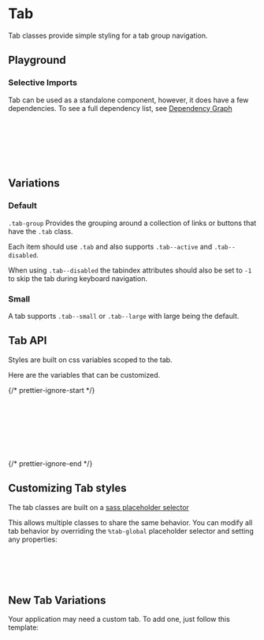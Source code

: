 
<Meta of={TabStories} />

# Tab

<div
  dangerouslySetInnerHTML={{
    __html: createSourceCodeLink({ link: 'components/tab.scss' }).outerHTML,
  }}
></div>

Tab classes provide simple styling for a tab group navigation.

## Playground

<Canvas of={TabStories.Default} />
<Controls of={TabStories.Default} />

### Selective Imports

Tab can be used as a standalone component, however, it does have a few dependencies. To see a full dependency list, see [Dependency Graph](?path=/docs/overview-selective-imports--docs#dependencies)

```css
// Depends on
@import '@rolemodel/optics/dist/scss/core/tokens';
@import '@rolemodel/optics/dist/scss/core/base';

// Component
@import '@rolemodel/optics/dist/scss/components/tab';
```

## Variations

### Default

`.tab-group` Provides the grouping around a collection of links or buttons that have the `.tab` class.

Each item should use `.tab` and also supports `.tab--active` and `.tab--disabled`.

When using `.tab--disabled` the tabindex attributes should also be set to `-1` to skip the tab during keyboard navigation.

<Canvas of={TabStories.Default} />

### Small

A tab supports `.tab--small` or `.tab--large` with large being the default.

<Canvas of={TabStories.Small} />

## Tab API

Styles are built on css variables scoped to the tab.

Here are the variables that can be customized.

{/* prettier-ignore-start */}
```css
--_op-tab-font-small
--_op-tab-font-large
--_op-tab-padding-small
--_op-tab-padding-large
--_op-tab-indicator-width-small
--_op-tab-indicator-width-large
--_op-tab-disabled-opacity
```
{/* prettier-ignore-end */}

## Customizing Tab styles

<div
  dangerouslySetInnerHTML={{
    __html: createAlert({
      title: 'Important!',
      description: 'These patterns represent how to customize the style of the tab for your project.',
    }).outerHTML,
  }}
></div>

The tab classes are built on a [sass placeholder selector](https://sass-lang.com/documentation/style-rules/placeholder-selectors)

This allows multiple classes to share the same behavior. You can modify all tab behavior by overriding the `%tab-global` placeholder selector and setting any properties:

```css
%tab-global {
  --_op-tab-font-small: var(--op-font-2x-small);
  --_op-tab-padding-small: var(--op-space-3x-small) var(--op-space-small);
}
```

## New Tab Variations

<div
  dangerouslySetInnerHTML={{
    __html: createAlert({
      title: 'Important!',
      description: 'These patterns represent how to create new variations of the Tab for your project.',
    }).outerHTML,
  }}
></div>

Your application may need a custom tab. To add one, just follow this template:

```css
.tab-{name} {
  @extend %tab-global;

  background-color: var(--op-color-primary-plus-two);
  color: var(--op-color-primary-on-plus-two);
}
```
